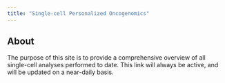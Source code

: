 ```yaml
---
title: "Single-cell Personalized Oncogenomics"
---
```


## About

The purpose of this site is to provide a comprehensive overview of all single-cell analyses performed to date. This link will always be active, and will be updated on a near-daily basis. 